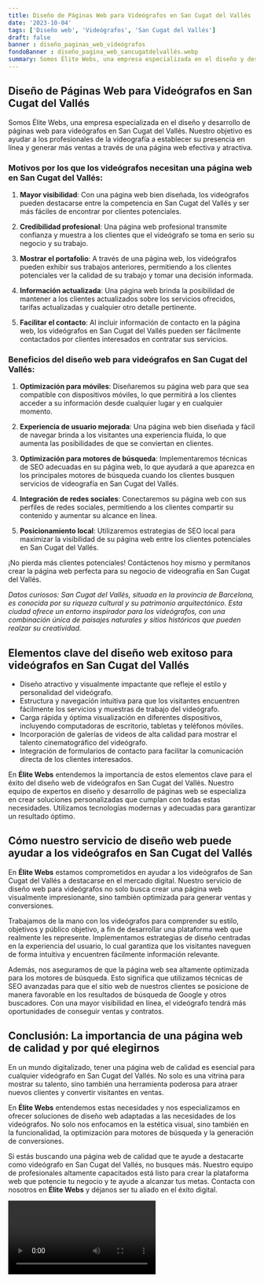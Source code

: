 ```yaml
---
title: Diseño de Páginas Web para Videógrafos en San Cugat del Vallés
date: '2023-10-04'
tags: ['Diseño web', 'Videógrafos', 'San Cugat del Vallés']
draft: false
banner : diseño_paginas_web_videógrafos
fondoBanner : diseño_pagina_web_sancugatdelvallés.webp
summary: Somos Élite Webs, una empresa especializada en el diseño y desarrollo de páginas web para videógrafos en San Cugat del Vallés. Nuestro objetivo es ayudar a los profesionales de la videografía a establecer su presencia en línea y generar más ventas a través de una página web efectiva y atractiva.
---
```


## Diseño de Páginas Web para Videógrafos en San Cugat del Vallés

Somos Élite Webs, una empresa especializada en el diseño y desarrollo de páginas web para videógrafos en San Cugat del Vallés. Nuestro objetivo es ayudar a los profesionales de la videografía a establecer su presencia en línea y generar más ventas a través de una página web efectiva y atractiva.

### Motivos por los que los videógrafos necesitan una página web en San Cugat del Vallés:

1. **Mayor visibilidad**: Con una página web bien diseñada, los videógrafos pueden destacarse entre la competencia en San Cugat del Vallés y ser más fáciles de encontrar por clientes potenciales.

2. **Credibilidad profesional**: Una página web profesional transmite confianza y muestra a los clientes que el videógrafo se toma en serio su negocio y su trabajo.

3. **Mostrar el portafolio**: A través de una página web, los videógrafos pueden exhibir sus trabajos anteriores, permitiendo a los clientes potenciales ver la calidad de su trabajo y tomar una decisión informada.

4. **Información actualizada**: Una página web brinda la posibilidad de mantener a los clientes actualizados sobre los servicios ofrecidos, tarifas actualizadas y cualquier otro detalle pertinente.

5. **Facilitar el contacto**: Al incluir información de contacto en la página web, los videógrafos en San Cugat del Vallés pueden ser fácilmente contactados por clientes interesados en contratar sus servicios.

### Beneficios del diseño web para videógrafos en San Cugat del Vallés:

1. **Optimización para móviles**: Diseñaremos su página web para que sea compatible con dispositivos móviles, lo que permitirá a los clientes acceder a su información desde cualquier lugar y en cualquier momento.

2. **Experiencia de usuario mejorada**: Una página web bien diseñada y fácil de navegar brinda a los visitantes una experiencia fluida, lo que aumenta las posibilidades de que se conviertan en clientes.

3. **Optimización para motores de búsqueda**: Implementaremos técnicas de SEO adecuadas en su página web, lo que ayudará a que aparezca en los principales motores de búsqueda cuando los clientes busquen servicios de videografía en San Cugat del Vallés.

4. **Integración de redes sociales**: Conectaremos su página web con sus perfiles de redes sociales, permitiendo a los clientes compartir su contenido y aumentar su alcance en línea.

5. **Posicionamiento local**: Utilizaremos estrategias de SEO local para maximizar la visibilidad de su página web entre los clientes potenciales en San Cugat del Vallés.

¡No pierda más clientes potenciales! Contáctenos hoy mismo y permítanos crear la página web perfecta para su negocio de videografía en San Cugat del Vallés.

*Datos curiosos: San Cugat del Vallés, situada en la provincia de Barcelona, es conocida por su riqueza cultural y su patrimonio arquitectónico. Esta ciudad ofrece un entorno inspirador para los videógrafos, con una combinación única de paisajes naturales y sitios históricos que pueden realzar su creatividad.*

<GifSeo />

<Cta />

## Elementos clave del diseño web exitoso para videógrafos en San Cugat del Vallés

- Diseño atractivo y visualmente impactante que refleje el estilo y personalidad del videógrafo.
- Estructura y navegación intuitiva para que los visitantes encuentren fácilmente los servicios y muestras de trabajo del videógrafo.
- Carga rápida y óptima visualización en diferentes dispositivos, incluyendo computadoras de escritorio, tabletas y teléfonos móviles.
- Incorporación de galerías de videos de alta calidad para mostrar el talento cinematográfico del videógrafo.
- Integración de formularios de contacto para facilitar la comunicación directa de los clientes interesados.

En **Élite Webs** entendemos la importancia de estos elementos clave para el éxito del diseño web de videógrafos en San Cugat del Vallés. Nuestro equipo de expertos en diseño y desarrollo de páginas web se especializa en crear soluciones personalizadas que cumplan con todas estas necesidades. Utilizamos tecnologías modernas y adecuadas para garantizar un resultado óptimo.

## Cómo nuestro servicio de diseño web puede ayudar a los videógrafos en San Cugat del Vallés

En **Élite Webs** estamos comprometidos en ayudar a los videógrafos de San Cugat del Vallés a destacarse en el mercado digital. Nuestro servicio de diseño web para videógrafos no solo busca crear una página web visualmente impresionante, sino también optimizada para generar ventas y conversiones.

Trabajamos de la mano con los videógrafos para comprender su estilo, objetivos y público objetivo, a fin de desarrollar una plataforma web que realmente les represente. Implementamos estrategias de diseño centradas en la experiencia del usuario, lo cual garantiza que los visitantes naveguen de forma intuitiva y encuentren fácilmente información relevante.

Además, nos aseguramos de que la página web sea altamente optimizada para los motores de búsqueda. Esto significa que utilizamos técnicas de SEO avanzadas para que el sitio web de nuestros clientes se posicione de manera favorable en los resultados de búsqueda de Google y otros buscadores. Con una mayor visibilidad en línea, el videógrafo tendrá más oportunidades de conseguir ventas y contratos.

## Conclusión: La importancia de una página web de calidad y por qué elegirnos

En un mundo digitalizado, tener una página web de calidad es esencial para cualquier videógrafo en San Cugat del Vallés. No solo es una vitrina para mostrar su talento, sino también una herramienta poderosa para atraer nuevos clientes y convertir visitantes en ventas.

En **Élite Webs** entendemos estas necesidades y nos especializamos en ofrecer soluciones de diseño web adaptadas a las necesidades de los videógrafos. No solo nos enfocamos en la estética visual, sino también en la funcionalidad, la optimización para motores de búsqueda y la generación de conversiones.

Si estás buscando una página web de calidad que te ayude a destacarte como videógrafo en San Cugat del Vallés, no busques más. Nuestro equipo de profesionales altamente capacitados está listo para crear la plataforma web que potencie tu negocio y te ayude a alcanzar tus metas. Contacta con nosotros en **Élite Webs** y déjanos ser tu aliado en el éxito digital.

<Video />

<CtaBot job='Videógrafos' city='San Cugat del Vallés'/>

<Gmaps query='San Cugat del Vallés+españa+maps' />